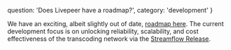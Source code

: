   question: 'Does Livepeer have a roadmap?',
  category: 'development'
}

We have an exciting, albeit slightly out of date, [roadmap here](https://medium.com/livepeer-blog/livepeer-network-phases-b196ab42264b). The current development focus is on unlocking reliability, scalability, and cost effectiveness of the transcoding network via the [Streamflow Release](https://medium.com/livepeer-blog/the-streamflow-proposal-scaling-livepeer-72179b20bfdd).